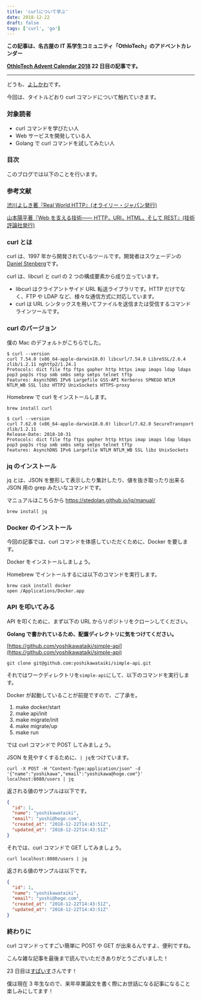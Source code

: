 ```yaml
---
title: 'curlについて学ぶ'
date: 2018-12-22
draft: false
tags: ['curl', 'go']
---
```


**この記事は、名古屋の IT 系学生コミュニティ「OthloTech」のアドベントカレンダー**

**[OthloTech Advent Calendar 2018](https://qiita.com/advent-calendar/2018/othlotech) 22 日目の記事です。**

---

どうも、[よしかわ](https://twitter.com/yoshikawataiki)です。

今回は、タイトルどおり curl コマンドについて触れていきます。

### 対象読者

- curl コマンドを学びたい人
- Web サービスを開発している人
- Golang で curl コマンドを試してみたい人

### 目次

このブログでは以下のことを行います。

### 参考文献

[渋川よしき著『Real World HTTP』(オライリー・ジャパン発行)](https://www.oreilly.co.jp/books/9784873118048/)

[山本陽平著『Web を支える技術―― HTTP，URI，HTML，そして REST』(技術評論社発行)](https://gihyo.jp/dp/ebook/2014/978-4-7741-7074-9)

### curl とは

curl は、1997 年から開発されているツールです。開発者はスウェーデンの[Daniel Stenberg](https://twitter.com/bagder)です。

curl は、libcurl と curl の 2 つの構成要素から成り立っています。

- libcurl はクライアントサイド URL 転送ライブラリです。HTTP だけでなく、FTP や LDAP など、様々な通信方式に対応しています。
- curl は URL シンタックスを用いてファイルを送信または受信するコマンドラインツールです。

### curl のバージョン

僕の Mac のデフォルトがこちらでした。

```shell
$ curl --version
curl 7.54.0 (x86_64-apple-darwin18.0) libcurl/7.54.0 LibreSSL/2.6.4 zlib/1.2.11 nghttp2/1.24.1
Protocols: dict file ftp ftps gopher http https imap imaps ldap ldaps pop3 pop3s rtsp smb smbs smtp smtps telnet tftp
Features: AsynchDNS IPv6 Largefile GSS-API Kerberos SPNEGO NTLM NTLM_WB SSL libz HTTP2 UnixSockets HTTPS-proxy
```

Homebrew で curl をインストールします。

`brew install curl`

```shell
$ curl --version
curl 7.62.0 (x86_64-apple-darwin18.0.0) libcurl/7.62.0 SecureTransport zlib/1.2.11
Release-Date: 2018-10-31
Protocols: dict file ftp ftps gopher http https imap imaps ldap ldaps pop3 pop3s rtsp smb smbs smtp smtps telnet tftp
Features: AsynchDNS IPv6 Largefile NTLM NTLM_WB SSL libz UnixSockets
```

### jq のインストール

jq とは、JSON を整形して表示したり集計したり、値を抜き取ったり出来る JSON 用の grep みたいなコマンドです。

マニュアルはこちらから https://stedolan.github.io/jq/manual/

`brew install jq`

### Docker のインストール

今回の記事では、curl コマンドを体感していただくために、Docker を要します。

Docker をインストールしましょう。

Homebrew でイントールするには以下のコマンドを実行します。

```shell
brew cask install docker
open /Applications/Docker.app
```

### API を叩いてみる

API を叩くために、まず以下の URL からリポジトリをクローンしてください。

**Golang で書かれているため、配置ディレクトリに気をつけてください。**

[https://github.com/yoshikawataiki/simple-api](https://github.com/yoshikawataiki/simple-api)

```shell
git clone git@github.com:yoshikawataiki/simple-api.git
```

それではワークディレクトリを`simple-api`にして、以下のコマンドを実行します。

Docker が起動していることが前提ですので、ご了承を。

1. make docker/start
2. make api/init
3. make migrate/init
4. make migrate/up
5. make run

では curl コマンドで POST してみましょう。

JSON を見やすくするために、`| jq`をつけています。

```shell
curl -X POST -H "Content-Type:application/json" -d '{"name":"yoshikawa","email":"yoshikawa@hoge.com"}' localhost:8080/users | jq
```

返される値のサンプルは以下です。

```json
{
  "id": 1,
  "name": "yoshikawataiki",
  "email": "yoshi@hoge.com",
  "created_at": "2018-12-22T14:43:51Z",
  "updated_at": "2018-12-22T14:43:51Z"
}
```

それでは、curl コマンドで GET してみましょう。

```shell
curl localhost:8080/users | jq
```

返される値のサンプルは以下です。

```json
{
  "id": 1,
  "name": "yoshikawataiki",
  "email": "yoshi@hoge.com",
  "created_at": "2018-12-22T14:43:51Z",
  "updated_at": "2018-12-22T14:43:51Z"
}
```

### 終わりに

curl コマンドってすごい簡単に POST や GET が出来るんですよ、便利ですね。

こんな雑な記事を最後まで読んでいただきありがとうございました！

23 日目は[すぱいす](https://twitter.com/rabspice)さんです！

僕は現在 3 年生なので、来年卒業論文を書く際にお世話になる記事になること楽しみにしてます！

